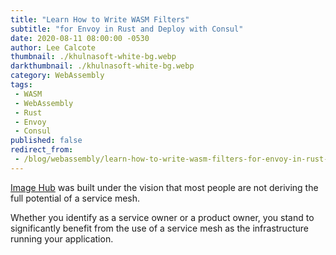```yaml
---
title: "Learn How to Write WASM Filters"
subtitle: "for Envoy in Rust and Deploy with Consul"
date: 2020-08-11 08:00:00 -0530
author: Lee Calcote
thumbnail: ./khulnasoft-white-bg.webp
darkthumbnail: ./khulnasoft-white-bg.webp
category: WebAssembly
tags:
 - WASM
 - WebAssembly
 - Rust
 - Envoy
 - Consul
published: false
redirect_from:
 - /blog/webassembly/learn-how-to-write-wasm-filters-for-envoy-in-rust-and-deploy-with-consul/
---
```



<BlogWrapper>

  [Image Hub](/projects/image-hub) was built under the vision that most people are not deriving the full potential of a service mesh.

  Whether you identify as a service owner or a product owner, you stand to significantly benefit from the use of a service mesh as the infrastructure running your application.

</BlogWrapper>
